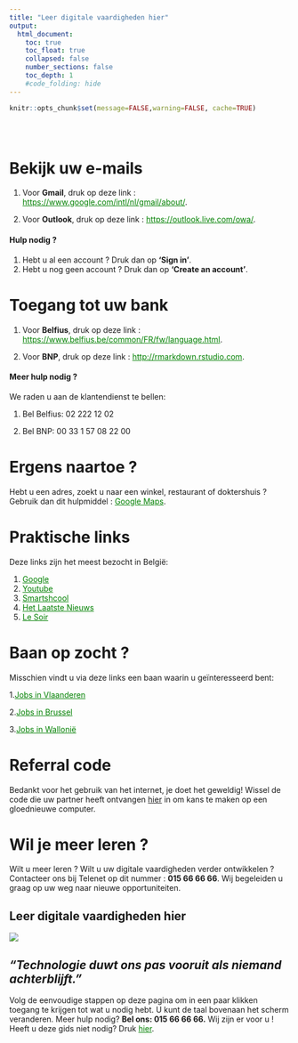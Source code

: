 ```yaml
---
title: "Leer digitale vaardigheden hier"
output:
  html_document:
    toc: true
    toc_float: true
    collapsed: false
    number_sections: false
    toc_depth: 1
    #code_folding: hide
---
```




```r
knitr::opts_chunk$set(message=FALSE,warning=FALSE, cache=TRUE)
```

<style type="text/css">
.title {
  display: none;
}
.list-group-item.active, .list-group-item.active:focus, .list-group-item.active:hover {
    background-color: orange;
}

a:link {
    color: green;
}

 a:hover {
    color: red;
}
</style>

<div class="row" style="padding-top: 30px;">
<div class="col-sm-6">



# Bekijk uw e-mails

1. Voor **Gmail**, druk op deze link : <https://www.google.com/intl/nl/gmail/about/>.

2. Voor **Outlook**, druk op deze link : <https://outlook.live.com/owa/>.

#### Hulp nodig ?

1. Hebt u al een account ? Druk dan op **‘Sign in’**. 
2. Hebt u nog geen account ? Druk dan op **'Create an account'**.


# Toegang tot uw bank

1. Voor **Belfius**, druk op deze link : <https://www.belfius.be/common/FR/fw/language.html>.

2. Voor **BNP**, druk op deze link : <http://rmarkdown.rstudio.com>.

#### Meer hulp nodig ?

We raden u aan de klantendienst te bellen:

1. Bel Belfius: 02 222 12 02

2. Bel BNP: 00 33 1 57 08 22 00

# Ergens naartoe ?

Hebt u een adres, zoekt u naar een winkel, restaurant of doktershuis ? Gebruik dan dit hulpmiddel : [Google Maps](https://www.google.com/maps).

# Praktische links

Deze links zijn het meest bezocht in België:

1. [Google](https://www.google.com/)
2. [Youtube](https://www.youtube.com/)
3. [Smartshcool](https://www.smartschool.be/)
4. [Het Laatste Nieuws](https://www.hln.be/)
5. [Le Soir](https://www.lesoir.be/)

# Baan op zocht ?

Misschien vindt u via deze links een baan waarin u geïnteresseerd bent:

1.[Jobs in Vlaanderen](https://www.vlaanderen.be/werken-voor-vlaanderen/vacatures)

2.[Jobs in Brussel](https://www.vdab.be/vindeenjob/jobs/brussel-regio)

3.[Jobs in Wallonië](https://www.wallonie.be/nl/jobs)

# Referral code

Bedankt voor het gebruik van het internet, je doet het geweldig! Wissel de code die uw partner heeft ontvangen [hier]() in om kans te maken op een gloednieuwe computer. 

# Wil je meer leren ?

Wilt u meer leren ? Wilt u uw digitale vaardigheden verder ontwikkelen ? Contacteer ons bij Telenet op dit nummer : **015 66 66 66**. Wij begeleiden u graag op uw weg naar nieuwe opportuniteiten.
</div>
<div class="col-sm-6">

# **Leer digitale vaardigheden hier**{.unlisted .unnumbered}

[![](images/logo.png)](https://www2.telenet.be/residential/nl)

\break

## *"Technologie duwt ons pas vooruit als niemand achterblijft."*
Volg de eenvoudige stappen op deze pagina om in een paar klikken toegang te krijgen tot wat u nodig hebt. U kunt de taal bovenaan het scherm veranderen. Meer hulp nodig? **Bel ons: 015 66 66 66.** Wij zijn er voor u ! Heeft u deze gids niet nodig? Druk [hier](https://www.google.com/).
</a>
</div>
